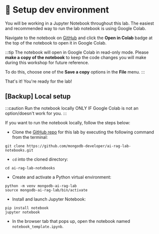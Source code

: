 
# 👐 Setup dev environment

You will be working in a Jupyter Notebook throughout this lab. The easiest and recommended way to run the lab notebook is using Google Colab. 

Navigate to the notebook on [GitHub](https://github.com/mongodb-developer/ai-rag-lab-notebooks/blob/main/notebook_template.ipynb) and click the **Open in Colab** badge at the top of the notebook to open it in Google Colab.

<Screenshot url="https://github.com/mongodb-developer/ai-rag-lab-notebooks" src="img/screenshots/40-dev-env/1-open-colab.png" alt="Open in Colab" />

:::tip
The notebook will open in Google Colab in read-only mode. Please **make a copy of the notebook** to keep the code changes you will make during this workshop for future reference.

To do this, choose one of the **Save a copy** options in the **File** menu.
:::

That's it! You're ready for the lab!

## [Backup] Local setup

:::caution
Run the notebook locally ONLY IF Google Colab is not an option/doesn't work for you.
:::

If you want to run the notebook locally, follow the steps below:

* Clone the [GitHub repo](https://github.com/mongodb-developer/ai-rag-lab-notebooks.git) for this lab by executing the following command from the terminal:

```
git clone https://github.com/mongodb-developer/ai-rag-lab-notebooks.git
```

* `cd` into the cloned directory:

```
cd ai-rag-lab-notebooks
```

* Create and activate a Python virtual environment:

```
python -m venv mongodb-ai-rag-lab
source mongodb-ai-rag-lab/bin/activate
```

* Install and launch Jupyter Notebook:

```
pip install notebook
jupyter notebook
```

* In the browser tab that pops up, open the notebook named `notebook_template.ipynb`.

<Screenshot url="localhost:8888/tree" src="img/screenshots/40-dev-env/2-jupyter-notebook.png" alt="Jupyter Notebook" />